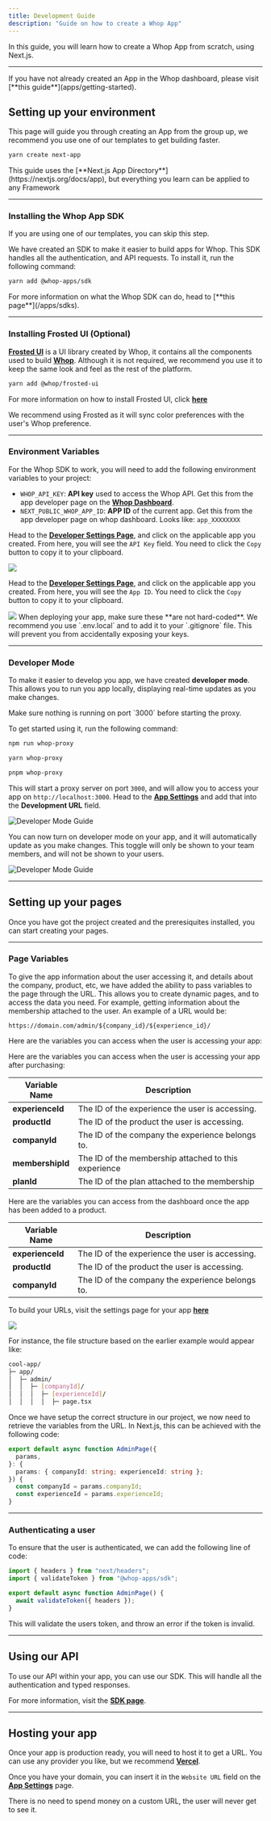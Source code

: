 ```yaml
---
title: Development Guide
description: "Guide on how to create a Whop App"
---
```


In this guide, you will learn how to create a Whop App from scratch, using Next.js.

---

<Note>
  If you have not already created an App in the Whop dashboard, please visit
  [**this guide**](apps/getting-started).
</Note>

## Setting up your environment

This page will guide you through creating an App from the group up, we recommend you use one of our templates to get building faster.

```bash
yarn create next-app
```

<Note>
  This guide uses the [**Next.js App Directory**](https://nextjs.org/docs/app),
  but everything you learn can be applied to any Framework
</Note>

---

### Installing the Whop App SDK

<Tip>If you are using one of our templates, you can skip this step.</Tip>

We have created an SDK to make it easier to build apps for Whop. This SDK handles all the authentication, and API requests. To install it, run the following command:

```bash
yarn add @whop-apps/sdk
```

<Note>
  For more information on what the Whop SDK can do, head to [**this
  page**](/apps/sdks).
</Note>

---

### Installing Frosted UI (Optional)

[**Frosted UI**](https://storybook.whop.com) is a UI library created by Whop, it contains all the components used to build [**Whop**](https://whop.com). Although it is not required, we recommend you use it to keep the same look and feel as the rest of the platform.

```bash
yarn add @whop/frosted-ui
```

For more information on how to install Frosted UI, click [**here**](/apps/frosted)

<Tip>
  We recommend using Frosted as it will sync color preferences with the user's
  Whop preference.
</Tip>

---

### Environment Variables

For the Whop SDK to work, you will need to add the following environment variables to your project:

- `WHOP_API_KEY`: **API key** used to access the Whop API. Get this from the app developer page on the [**Whop Dashboard**](https://dash.whop.com/settings/developer).
- `NEXT_PUBLIC_WHOP_APP_ID`: **APP ID** of the current app. Get this from the app developer page on whop dashboard. Looks like: `app_XXXXXXXX`

<AccordionGroup>

<Accordion title="How to get WHOP_API_KEY" >

Head to the [**Developer Settings Page**](https://dash.whop.com/settings/developer), and click on the applicable app you created. From here, you will see the `API Key` field. You need to click the `Copy` button to copy it to your clipboard.

<Frame>
  <img src="https://imgur.com/SPnZLIL.png" />
</Frame>

</Accordion>

<Accordion title="How to get NEXT_PUBLIC_WHOP_APP_ID" >

Head to the [**Developer Settings Page**](https://dash.whop.com/settings/developer), and click on the applicable app you created. From here, you will see the `App ID`. You need to click the `Copy` button to copy it to your clipboard.

<Frame>
  <img src="https://imgur.com/WhAhvNt.png" />
</Frame>

</Accordion>

</AccordionGroup>

<Note>
  When deploying your app, make sure these **are not hard-coded**. We recommend
  you use `.env.local` and to add it to your `.gitignore` file. This will
  prevent you from accidentally exposing your keys.
</Note>

---

### Developer Mode

To make it easier to develop you app, we have created **developer mode**. This allows you to run you app locally, displaying real-time updates as you make changes.

<Tip>
  Make sure nothing is running on port `3000` before starting the proxy.
</Tip>

To get started using it, run the following command:

<CodeGroup>

```bash npm
npm run whop-proxy
```

```bash yarn
yarn whop-proxy
```

```bash pnpm
pnpm whop-proxy
```

</CodeGroup>

This will start a proxy server on port `3000`, and will allow you to access your app on `http://localhost:3000`. Head to the [**App Settings**](https://dash.whop.com/settings/developer) and add that into the **Development URL** field.

![Developer Mode Guide](https://imgur.com/UnKVb6g.gif)

You can now turn on developer mode on your app, and it will automatically update as you make changes. This toggle will only be shown to your team members, and will not be shown to your users.

![Developer Mode Guide](https://imgur.com/w0MGzD0.gif)

---

## Setting up your pages

Once you have got the project created and the preresiquites installed, you can start creating your pages.

---

### Page Variables

To give the app information about the user accessing it, and details about the company, product, etc, we have added the ability to pass variables to the page through the URL. This allows you to create dynamic pages, and to access the data you need. For example, getting information about the membership attached to the user. An example of a URL would be:

```
https://domain.com/admin/${company_id}/${experience_id}/
```

Here are the variables you can access when the user is accessing your app:

<AccordionGroup>

<Accordion title="Consumer Page" >

Here are the variables you can access when the user is accessing your app after purchasing:

| Variable Name    | Description                                          |
| ---------------- | ---------------------------------------------------- |
| **experienceId** | The ID of the experience the user is accessing.      |
| **productId**    | The ID of the product the user is accessing.         |
| **companyId**    | The ID of the company the experience belongs to.     |
| **membershipId** | The ID of the membership attached to this experience |
| **planId**       | The ID of the plan attached to the membership        |

</Accordion>

<Accordion title="Company Page">

Here are the variables you can access from the dashboard once the app has been added to a product.

| Variable Name    | Description                                      |
| ---------------- | ------------------------------------------------ |
| **experienceId** | The ID of the experience the user is accessing.  |
| **productId**    | The ID of the product the user is accessing.     |
| **companyId**    | The ID of the company the experience belongs to. |

</Accordion>

</AccordionGroup>

To build your URLs, visit the settings page for your app [**here**](https://dash.whop.com/settings/developer)

<Frame
  caption="Make sure all variable names are formatted correctly. They should be pre-fixed
  with `$`"
>
  <img src="https://i.imgur.com/TB1Q8ja.png" />
</Frame>

For instance, the file structure based on the earlier example would appear like:

```bash
cool-app/
├─ app/
│  ├─ admin/
│  │  ├─ [companyId]/
│  │  │  ├─ [experienceId]/
│  │  │  │  ├─ page.tsx
```

Once we have setup the correct structure in our project, we now need to retrieve the variables from the URL. In Next.js, this can be achieved with the following code:

```typescript
export default async function AdminPage({
  params,
}: {
  params: { companyId: string; experienceId: string };
}) {
  const companyId = params.companyId;
  const experienceId = params.experienceId;
}
```

---

### Authenticating a user

To ensure that the user is authenticated, we can add the following line of code:

```typescript
import { headers } from "next/headers";
import { validateToken } from "@whop-apps/sdk";

export default async function AdminPage() {
  await validateToken({ headers });
}
```

This will validate the users token, and throw an error if the token is invalid.

---

## Using our API

To use our API within your app, you can use our SDK. This will handle all the authentication and typed responses.

For more information, visit the [**SDK page**](/apps/sdks#api).

---

## Hosting your app

Once your app is production ready, you will need to host it to get a URL. You can use any provider you like, but we recommend [**Vercel**](https://vercel.com).

Once you have your domain, you can insert it in the `Website URL` field on the [**App Settings**](https://dash.whop.com/settings/developer) page.

<Tip>
  There is no need to spend money on a custom URL, the user will never get to
  see it.
</Tip>
